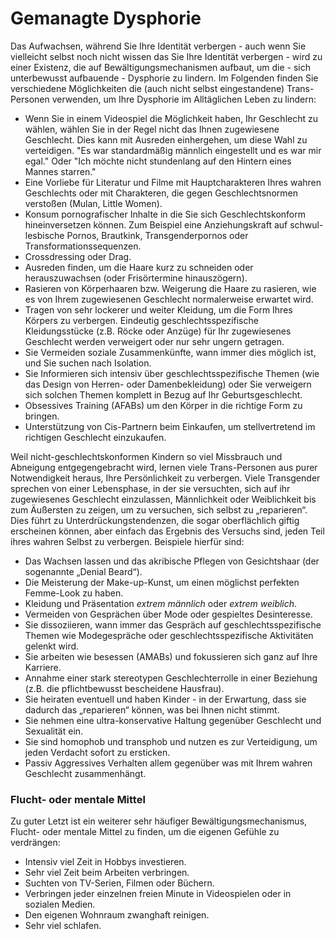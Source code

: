 
<PageMeta
  title="Gemanagte Dysphorie: Das verkappte Gender"
  linkTitle="Gemanagte Dysphorie"
  description="Die art und weise, wie wir damit fertig geworden sind."
/>

<Disclaimer />

# Gemanagte Dysphorie

Das Aufwachsen, während Sie Ihre Identität verbergen - auch wenn Sie vielleicht selbst noch nicht wissen das Sie Ihre Identität verbergen - wird zu einer Existenz, die auf Bewältigungsmechanismen aufbaut, um die - sich unterbewusst aufbauende - Dysphorie zu lindern. Im Folgenden finden Sie verschiedene Möglichkeiten die (auch nicht selbst eingestandene) Trans-Personen verwenden, um Ihre Dysphorie im Alltäglichen Leben zu lindern:

- Wenn Sie in einem Videospiel die Möglichkeit haben, Ihr Geschlecht zu wählen, wählen Sie in der Regel nicht das Ihnen zugewiesene Geschlecht. Dies kann mit Ausreden einhergehen, um diese Wahl zu verteidigen. "Es war standardmäßig männlich eingestellt und es war mir egal." Oder "Ich möchte nicht stundenlang auf den Hintern eines Mannes starren."
- Eine Vorliebe für Literatur und Filme mit Hauptcharakteren Ihres wahren Geschlechts oder mit Charakteren, die gegen Geschlechtsnormen verstoßen (Mulan, Little Women).
- Konsum pornografischer Inhalte in die Sie sich Geschlechtskonform hineinversetzen können. Zum Beispiel eine Anziehungskraft auf schwul-lesbische Pornos, Brautkink, Transgenderpornos oder Transformationssequenzen.
- Crossdressing oder Drag.
- Ausreden finden, um die Haare kurz zu schneiden oder herauszuwachsen (oder Frisörtermine hinauszögern).
- Rasieren von Körperhaaren bzw. Weigerung die Haare zu rasieren, wie es von Ihrem zugewiesenen Geschlecht normalerweise erwartet wird.
- Tragen von sehr lockerer und weiter Kleidung, um die Form Ihres Körpers zu verbergen. Eindeutig geschlechtsspezifische Kleidungsstücke (z.B. Röcke oder Anzüge) für Ihr zugewiesenes Geschlecht werden verweigert oder nur sehr ungern getragen.
- Sie Vermeiden soziale Zusammenkünfte, wann immer dies möglich ist, und Sie suchen nach Isolation.
- Sie Informieren sich intensiv über geschlechtsspezifische Themen (wie das Design von Herren- oder Damenbekleidung) oder Sie verweigern sich solchen Themen komplett in Bezug auf Ihr Geburtsgeschlecht.
- Obsessives Training (AFABs) um den Körper in die richtige Form zu bringen.
- Unterstützung von Cis-Partnern beim Einkaufen, um stellvertretend im richtigen Geschlecht einzukaufen.

<Gutter>
  <Tweet collapsed>
    <Tweet id="1215746083487461379" />
    <Tweet id="1215749725456125952" />
  </Tweet>
</Gutter>

Weil nicht-geschlechtskonformen Kindern so viel Missbrauch und Abneigung entgegengebracht wird, lernen viele Trans-Personen aus purer Notwendigkeit heraus, Ihre Persönlichkeit zu verbergen. Viele Transgender sprechen von einer Lebensphase, in der sie versuchten, sich auf ihr zugewiesenes Geschlecht einzulassen, Männlichkeit oder Weiblichkeit bis zum Äußersten zu zeigen, um zu versuchen, sich selbst zu „reparieren“. Dies führt zu Unterdrückungstendenzen, die sogar oberflächlich giftig erscheinen können, aber einfach das Ergebnis des Versuchs sind, jeden Teil ihres wahren Selbst zu verbergen. Beispiele hierfür sind:

- Das Wachsen lassen und das akribische Pflegen von Gesichtshaar (der sogenannte „Denial Beard“).
- Die Meisterung der Make-up-Kunst, um einen möglichst perfekten Femme-Look zu haben.
- Kleidung und Präsentation *extrem männlich* oder *extrem weiblich*.
- Vermeiden von Gesprächen über Mode oder gespieltes Desinteresse. 
- Sie dissoziieren, wann immer das Gespräch auf geschlechtsspezifische Themen wie Modegespräche oder geschlechtsspezifische Aktivitäten gelenkt wird.
- Sie arbeiten wie besessen (AMABs) und fokussieren sich ganz auf Ihre Karriere.
- Annahme einer stark stereotypen Geschlechterrolle in einer Beziehung (z.B. die pflichtbewusst bescheidene Hausfrau).
- Sie heiraten eventuell und haben Kinder - in der Erwartung, dass sie dadurch das „reparieren“ können, was bei Ihnen nicht stimmt.
- Sie nehmen eine ultra-konservative Haltung gegenüber Geschlecht und Sexualität ein.
- Sie sind homophob und transphob und nutzen es zur Verteidigung, um jeden Verdacht sofort zu ersticken.
- Passiv Aggressives Verhalten allem gegenüber was mit Ihrem wahren Geschlecht zusammenhängt.

### Flucht- oder mentale Mittel

Zu guter Letzt ist ein weiterer sehr häufiger Bewältigungsmechanismus, Flucht- oder mentale Mittel zu finden, um die eigenen Gefühle zu verdrängen:

- Intensiv viel Zeit in Hobbys investieren.
- Sehr viel Zeit beim Arbeiten verbringen.
- Suchten von TV-Serien, Filmen oder Büchern.
- Verbringen jeder einzelnen freien Minute in Videospielen oder in sozialen Medien.
- Den eigenen Wohnraum zwanghaft reinigen.
- Sehr viel schlafen.
